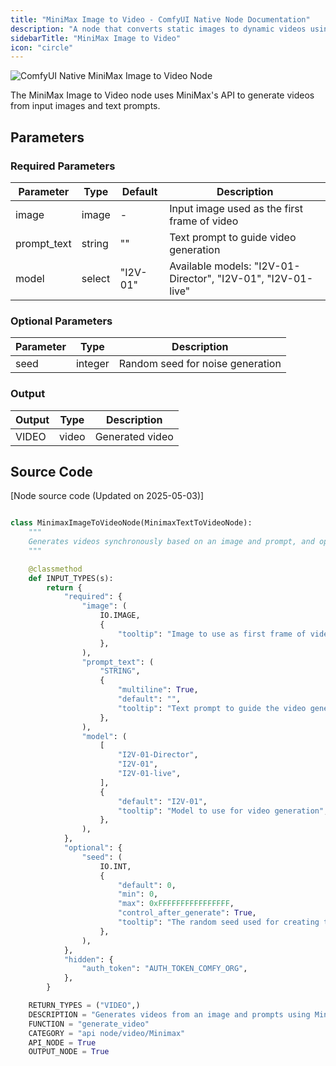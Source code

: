 ```yaml
---
title: "MiniMax Image to Video - ComfyUI Native Node Documentation"
description: "A node that converts static images to dynamic videos using MiniMax AI"
sidebarTitle: "MiniMax Image to Video"
icon: "circle"
---
```


![ComfyUI Native MiniMax Image to Video Node](/images/built-in-nodes/api_nodes/minimax/minimax-image-to-video.jpg)

The MiniMax Image to Video node uses MiniMax's API to generate videos from input images and text prompts.

## Parameters

### Required Parameters

| Parameter   | Type   | Default  | Description                                                  |
| ----------- | ------ | -------- | ------------------------------------------------------------ |
| image       | image  | -        | Input image used as the first frame of video                 |
| prompt_text | string | ""       | Text prompt to guide video generation                        |
| model       | select | "I2V-01" | Available models: "I2V-01-Director", "I2V-01", "I2V-01-live" |

### Optional Parameters

| Parameter | Type    | Description                      |
| --------- | ------- | -------------------------------- |
| seed      | integer | Random seed for noise generation |

### Output

| Output | Type  | Description     |
| ------ | ----- | --------------- |
| VIDEO  | video | Generated video |

## Source Code

[Node source code (Updated on 2025-05-03)]

```python

class MinimaxImageToVideoNode(MinimaxTextToVideoNode):
    """
    Generates videos synchronously based on an image and prompt, and optional parameters using Minimax's API.
    """

    @classmethod
    def INPUT_TYPES(s):
        return {
            "required": {
                "image": (
                    IO.IMAGE,
                    {
                        "tooltip": "Image to use as first frame of video generation"
                    },
                ),
                "prompt_text": (
                    "STRING",
                    {
                        "multiline": True,
                        "default": "",
                        "tooltip": "Text prompt to guide the video generation",
                    },
                ),
                "model": (
                    [
                        "I2V-01-Director",
                        "I2V-01",
                        "I2V-01-live",
                    ],
                    {
                        "default": "I2V-01",
                        "tooltip": "Model to use for video generation",
                    },
                ),
            },
            "optional": {
                "seed": (
                    IO.INT,
                    {
                        "default": 0,
                        "min": 0,
                        "max": 0xFFFFFFFFFFFFFFFF,
                        "control_after_generate": True,
                        "tooltip": "The random seed used for creating the noise.",
                    },
                ),
            },
            "hidden": {
                "auth_token": "AUTH_TOKEN_COMFY_ORG",
            },
        }

    RETURN_TYPES = ("VIDEO",)
    DESCRIPTION = "Generates videos from an image and prompts using Minimax's API"
    FUNCTION = "generate_video"
    CATEGORY = "api node/video/Minimax"
    API_NODE = True
    OUTPUT_NODE = True
```